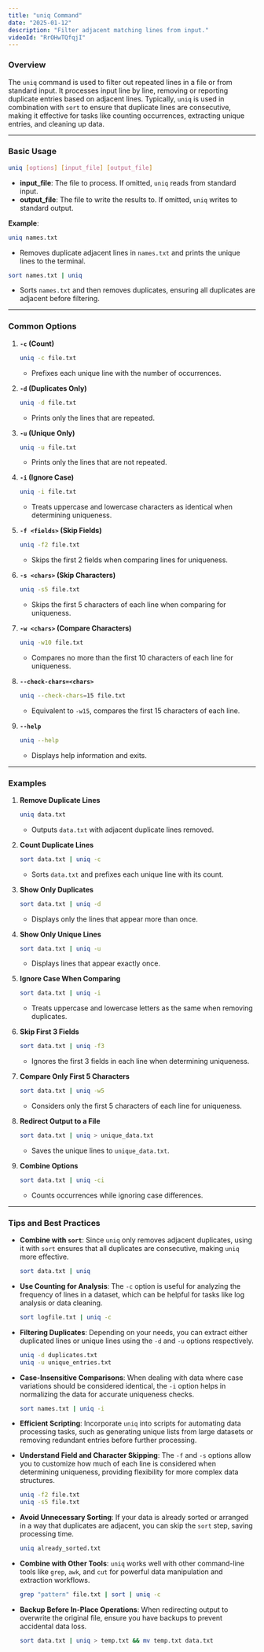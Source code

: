 ```yaml
---
title: "uniq Command"
date: "2025-01-12"
description: "Filter adjacent matching lines from input."
videoId: "RrOHwTQfqjI"
---
```


### Overview

The `uniq` command is used to filter out repeated lines in a file or from standard input. It processes input line by line, removing or reporting duplicate entries based on adjacent lines. Typically, `uniq` is used in combination with `sort` to ensure that duplicate lines are consecutive, making it effective for tasks like counting occurrences, extracting unique entries, and cleaning up data.

---

### Basic Usage

```bash
uniq [options] [input_file] [output_file]
```

- **input_file**: The file to process. If omitted, `uniq` reads from standard input.
- **output_file**: The file to write the results to. If omitted, `uniq` writes to standard output.

**Example**:
```bash
uniq names.txt
```
- Removes duplicate adjacent lines in `names.txt` and prints the unique lines to the terminal.

```bash
sort names.txt | uniq
```
- Sorts `names.txt` and then removes duplicates, ensuring all duplicates are adjacent before filtering.

---

### Common Options

1. **`-c` (Count)**  
   ```bash
   uniq -c file.txt
   ```
   - Prefixes each unique line with the number of occurrences.

2. **`-d` (Duplicates Only)**  
   ```bash
   uniq -d file.txt
   ```
   - Prints only the lines that are repeated.

3. **`-u` (Unique Only)**  
   ```bash
   uniq -u file.txt
   ```
   - Prints only the lines that are not repeated.

4. **`-i` (Ignore Case)**  
   ```bash
   uniq -i file.txt
   ```
   - Treats uppercase and lowercase characters as identical when determining uniqueness.

5. **`-f <fields>` (Skip Fields)**  
   ```bash
   uniq -f2 file.txt
   ```
   - Skips the first 2 fields when comparing lines for uniqueness.

6. **`-s <chars>` (Skip Characters)**  
   ```bash
   uniq -s5 file.txt
   ```
   - Skips the first 5 characters of each line when comparing for uniqueness.

7. **`-w <chars>` (Compare Characters)**  
   ```bash
   uniq -w10 file.txt
   ```
   - Compares no more than the first 10 characters of each line for uniqueness.

8. **`--check-chars=<chars>`**  
   ```bash
   uniq --check-chars=15 file.txt
   ```
   - Equivalent to `-w15`, compares the first 15 characters of each line.

9. **`--help`**  
   ```bash
   uniq --help
   ```
   - Displays help information and exits.

---

### Examples

1. **Remove Duplicate Lines**  
   ```bash
   uniq data.txt
   ```
   - Outputs `data.txt` with adjacent duplicate lines removed.

2. **Count Duplicate Lines**  
   ```bash
   sort data.txt | uniq -c
   ```
   - Sorts `data.txt` and prefixes each unique line with its count.

3. **Show Only Duplicates**  
   ```bash
   sort data.txt | uniq -d
   ```
   - Displays only the lines that appear more than once.

4. **Show Only Unique Lines**  
   ```bash
   sort data.txt | uniq -u
   ```
   - Displays lines that appear exactly once.

5. **Ignore Case When Comparing**  
   ```bash
   sort data.txt | uniq -i
   ```
   - Treats uppercase and lowercase letters as the same when removing duplicates.

6. **Skip First 3 Fields**  
   ```bash
   sort data.txt | uniq -f3
   ```
   - Ignores the first 3 fields in each line when determining uniqueness.

7. **Compare Only First 5 Characters**  
   ```bash
   sort data.txt | uniq -w5
   ```
   - Considers only the first 5 characters of each line for uniqueness.

8. **Redirect Output to a File**  
   ```bash
   sort data.txt | uniq > unique_data.txt
   ```
   - Saves the unique lines to `unique_data.txt`.

9. **Combine Options**  
   ```bash
   sort data.txt | uniq -ci
   ```
   - Counts occurrences while ignoring case differences.

---

### Tips and Best Practices

- **Combine with `sort`**: Since `uniq` only removes adjacent duplicates, using it with `sort` ensures that all duplicates are consecutive, making `uniq` more effective.
  
  ```bash
  sort data.txt | uniq
  ```
  
- **Use Counting for Analysis**: The `-c` option is useful for analyzing the frequency of lines in a dataset, which can be helpful for tasks like log analysis or data cleaning.
  
  ```bash
  sort logfile.txt | uniq -c
  ```
  
- **Filtering Duplicates**: Depending on your needs, you can extract either duplicated lines or unique lines using the `-d` and `-u` options respectively.
  
  ```bash
  uniq -d duplicates.txt
  uniq -u unique_entries.txt
  ```
  
- **Case-Insensitive Comparisons**: When dealing with data where case variations should be considered identical, the `-i` option helps in normalizing the data for accurate uniqueness checks.
  
  ```bash
  sort names.txt | uniq -i
  ```
  
- **Efficient Scripting**: Incorporate `uniq` into scripts for automating data processing tasks, such as generating unique lists from large datasets or removing redundant entries before further processing.
  
- **Understand Field and Character Skipping**: The `-f` and `-s` options allow you to customize how much of each line is considered when determining uniqueness, providing flexibility for more complex data structures.
  
  ```bash
  uniq -f2 file.txt
  uniq -s5 file.txt
  ```
  
- **Avoid Unnecessary Sorting**: If your data is already sorted or arranged in a way that duplicates are adjacent, you can skip the `sort` step, saving processing time.
  
  ```bash
  uniq already_sorted.txt
  ```
  
- **Combine with Other Tools**: `uniq` works well with other command-line tools like `grep`, `awk`, and `cut` for powerful data manipulation and extraction workflows.
  
  ```bash
  grep "pattern" file.txt | sort | uniq -c
  ```
  
- **Backup Before In-Place Operations**: When redirecting output to overwrite the original file, ensure you have backups to prevent accidental data loss.
  
  ```bash
  sort data.txt | uniq > temp.txt && mv temp.txt data.txt
  ```
